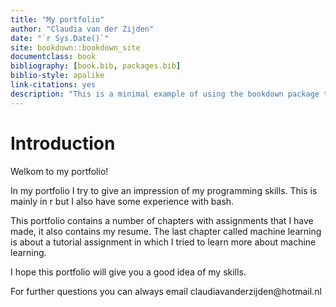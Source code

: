 ```yaml
--- 
title: "My portfolio"
author: "Claudia van der Zijden"
date: "`r Sys.Date()`"
site: bookdown::bookdown_site
documentclass: book
bibliography: [book.bib, packages.bib]
biblio-style: apalike
link-citations: yes
description: "This is a minimal example of using the bookdown package to write a book. The output format for this example is bookdown::gitbook."
---
```


# Introduction
Welkom to my portfolio!

In my portfolio I try to give an impression of my programming skills. This is mainly in r but I also have some experience with bash.

This portfolio contains a number of chapters with assignments that I have made, it also contains my resume. The last chapter called machine learning is about a tutorial assignment in which I tried to learn more about machine learning.

I hope this portfolio will give you a good idea of my skills.

For further questions you can always email claudiavanderzijden@hotmail.nl